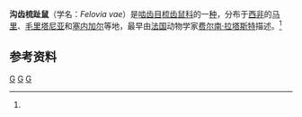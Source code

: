 {{Speciesbox
| taxon = Felovia vae
| status = LC
| status_system = IUCN3.1
| status_ref = <ref name=iucn>{{IUCN2008|assessors=Aulagnier, S.|year=2008|id=8548|title=Felovia vae|downloaded=2013年4月23日}}</ref>
| binomial_authority = [[费尔南·拉塔斯特|Lataste]]，1886
}}
'''沟齿梳趾鼠'''（学名：''Felovia vae''）是[[啮齿目|啮齿目]][[梳齿鼠科|梳齿鼠科]]的一[[物种|种]]，分布于[[西非|西非]]的[[马里|马里]]、[[毛里塔尼亚|毛里塔尼亚]]和[[塞内加尔|塞内加尔]]等地，最早由[[法国|法国]]动物学家[[费尔南·拉塔斯特|费尔南·拉塔斯特]]描述。<ref name=iucn/>

==参考资料==
{{reflist}}

{{啮齿目小作品}}
{{taxonbar}}
[[Category:_1886年描述的动物|G]]
[[Category:IUCN红色名录数据缺乏物种|G]]
[[Category:梳齿鼠科|G]]